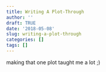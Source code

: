 ```yaml
---
title: Writing A Plot-Through
author: ''
draft: TRUE
date: '2018-05-08'
slug: writing-a-plot-through
categories: []
tags: []
---
```


making that one plot taught me a lot ;)